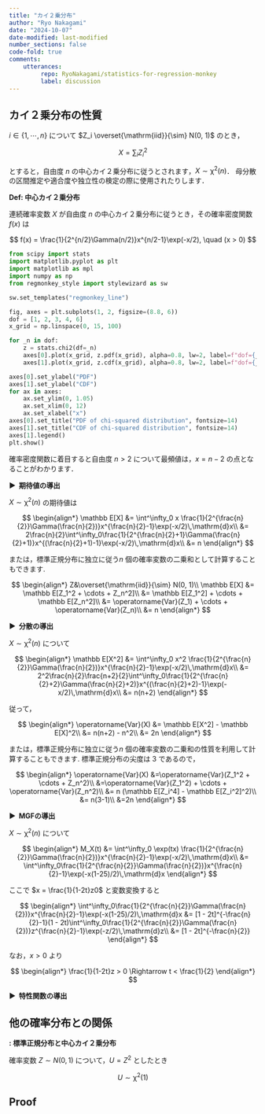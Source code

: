 ```yaml
---
title: "カイ２乗分布"
author: "Ryo Nakagami"
date: "2024-10-07"
date-modified: last-modified
number_sections: false
code-fold: true
comments:
    utterances:
         repo: RyoNakagami/statistics-for-regression-monkey
         label: discussion
---
```


## カイ２乗分布の性質

$i \in \{1, \cdots, n\}$ について $Z_i \overset{\mathrm{iid}}{\sim} N(0, 1)$ のとき，

$$
X = \sum_i Z_i^2
$$

とすると，自由度 $n$ の中心カイ２乗分布に従うとされます，$X \sim \operatorname{\chi^2}(n)$．
母分散の区間推定や適合度や独立性の検定の際に使用されたりします．

<div class="blog-custom-border">
<strong>Def: 中心カイ２乗分布</strong> <br>

連続確率変数 $X$ が自由度 $n$ の中心カイ２乗分布に従うとき，その確率密度関数 $f(x)$ は

$$
f(x) = \frac{1}{2^{n/2}\Gamma(n/2)}x^{n/2-1}\exp(-x/2), \quad (x > 0)
$$

</div>

```python
from scipy import stats
import matplotlib.pyplot as plt
import matplotlib as mpl
import numpy as np
from regmonkey_style import stylewizard as sw

sw.set_templates("regmonkey_line")

fig, axes = plt.subplots(1, 2, figsize=(8.8, 6))
dof = [1, 2, 3, 4, 6]
x_grid = np.linspace(0, 15, 100)

for _n in dof:
    z = stats.chi2(df=_n)
    axes[0].plot(x_grid, z.pdf(x_grid), alpha=0.8, lw=2, label=f"dof={_n}")
    axes[1].plot(x_grid, z.cdf(x_grid), alpha=0.8, lw=2, label=f"dof={_n}")

axes[0].set_ylabel("PDF")
axes[1].set_ylabel("CDF")
for ax in axes:
    ax.set_ylim(0, 1.05)
    ax.set_xlim(0, 12)
    ax.set_xlabel("x")
axes[0].set_title("PDF of chi-squared distribution", fontsize=14)
axes[1].set_title("CDF of chi-squared distribution", fontsize=14)
axes[1].legend()
plt.show()
```

確率密度関数に着目すると自由度 $n > 2$ について最頻値は，$x = n-2$ の点となることがわかります．

<strong > &#9654;&nbsp; 期待値の導出</strong>

$X \sim \operatorname{\chi^2}(n)$ の期待値は

$$
\begin{align*}
\mathbb E[X]
    &= \int^\infty_0 x \frac{1}{2^{\frac{n}{2}}\Gamma(\frac{n}{2})}x^{\frac{n}{2}-1}\exp(-x/2)\,\mathrm{d}x\\
    &= 2\frac{n}{2}\int^\infty_0\frac{1}{2^{\frac{n}{2}+1}\Gamma(\frac{n}{2}+1)}x^{(\frac{n}{2}+1)-1}\exp(-x/2)\,\mathrm{d}x\\
    &= n
\end{align*}
$$

または，標準正規分布に独立に従う$n$ 個の確率変数の二乗和として計算することもできます.

$$
\begin{align*}
Z&\overset{\mathrm{iid}}{\sim} N(0, 1)\\
\mathbb E[X]
    &= \mathbb E[Z_1^2 + \cdots + Z_n^2]\\
    &= \mathbb E[Z_1^2] + \cdots + \mathbb E[Z_n^2]\\
    &= \operatorname{Var}(Z_1) + \cdots + \operatorname{Var}(Z_n)\\
    &= n
\end{align*}
$$

<strong > &#9654;&nbsp; 分散の導出</strong>

$X \sim \operatorname{\chi^2}(n)$ について

$$
\begin{align*}
\mathbb E[X^2]
    &= \int^\infty_0 x^2 \frac{1}{2^{\frac{n}{2}}\Gamma(\frac{n}{2})}x^{\frac{n}{2}-1}\exp(-x/2)\,\mathrm{d}x\\
    &= 2^2\frac{n}{2}\frac{n+2}{2}\int^\infty_0\frac{1}{2^{\frac{n}{2}+2}\Gamma(\frac{n}{2}+2)}x^{(\frac{n}{2}+2)-1}\exp(-x/2)\,\mathrm{d}x\\
    &= n(n+2)
\end{align*}
$$

従って，

$$
\begin{align*}
\operatorname{Var}(X)
    &= \mathbb E[X^2] - \mathbb E[X]^2\\
    &= n(n+2) - n^2\\
    &= 2n
\end{align*}
$$

または，標準正規分布に独立に従う$n$ 個の確率変数の二乗和の性質を利用して計算することもできます.
標準正規分布の尖度は $3$ であるので，

$$
\begin{align*}
\operatorname{Var}(X)
    &=\operatorname{Var}(Z_1^2 + \cdots + Z_n^2)\\
    &=\operatorname{Var}(Z_1^2) + \cdots + \operatorname{Var}(Z_n^2)\\
    &= n (\mathbb E[Z_i^4] - \mathbb E[Z_i^2]^2)\\
    &= n(3-1)\\
    &=2n
\end{align*}
$$

<strong > &#9654;&nbsp; MGFの導出</strong>

$X \sim \operatorname{\chi^2}(n)$ について

$$
\begin{align*}
M_X(t)
    &= \int^\infty_0 \exp(tx) \frac{1}{2^{\frac{n}{2}}\Gamma(\frac{n}{2})}x^{\frac{n}{2}-1}\exp(-x/2)\,\mathrm{d}x\\
    &= \int^\infty_0\frac{1}{2^{\frac{n}{2}}\Gamma(\frac{n}{2})}x^{\frac{n}{2}-1}\exp(-x(1-25)/2)\,\mathrm{d}x 
\end{align*}
$$

ここで $x = \frac{1}{1-2t}z0$ と変数変換すると

$$
\begin{align*}
\int^\infty_0\frac{1}{2^{\frac{n}{2}}\Gamma(\frac{n}{2})}x^{\frac{n}{2}-1}\exp(-x(1-25)/2)\,\mathrm{d}x 
    &= [1 - 2t]^{-\frac{n}{2}-1}(1 - 2t)\int^\infty_0\frac{1}{2^{\frac{n}{2}}\Gamma(\frac{n}{2})}z^{\frac{n}{2}-1}\exp(-z/2)\,\mathrm{d}z\\
    &= [1 - 2t]^{-\frac{n}{2}}
\end{align*}
$$

なお，$x > 0$ より

$$
\begin{align*}
\frac{1}{1-2t}z > 0 \Rightarrow t < \frac{1}{2}
\end{align*}
$$


<strong > &#9654;&nbsp; 特性関数の導出</strong>




## 他の確率分布との関係

<div class="blog-custom-border">
::: {#thm- .custom_problem }
**: 標準正規分布と中心カイ２乗分布**
<br>

確率変数 $Z\sim N(0, 1)$ について，$U = Z^2$ としたとき

$$
U \sim \operatorname{\chi^2}(1)
$$

:::

</div>

::: {.callout-note collapse="false" icon=false}
## Proof

:::